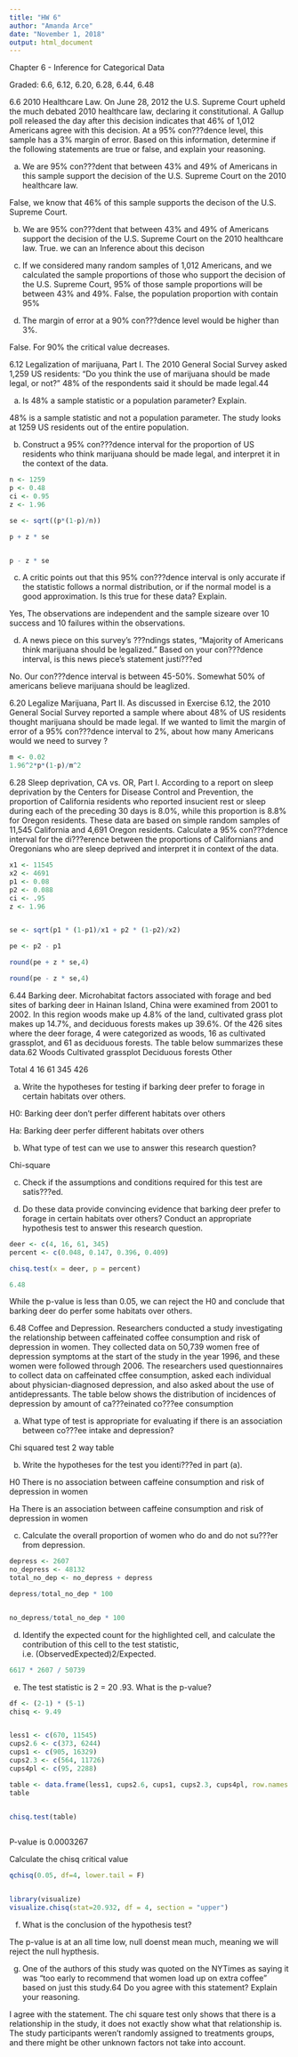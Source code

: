 ---
title: "HW 6"
author: "Amanda Arce"
date: "November 1, 2018"
output: html_document
---
Chapter 6 - Inference for Categorical Data

Graded: 6.6, 6.12, 6.20, 6.28, 6.44, 6.48

6.6 2010 Healthcare Law. On June 28, 2012 the U.S. Supreme Court upheld the much debated 2010 healthcare law, declaring it constitutional. A Gallup poll released the day after this decision indicates that 46% of 1,012 Americans agree with this decision. At a 95% con???dence level, this sample has a 3% margin of error. Based on this information, determine if the following statements are true or false, and explain your reasoning.

(a) We are 95% con???dent that between 43% and 49% of Americans in this sample support the decision of the U.S. Supreme Court on the 2010 healthcare law.

False, we know that 46% of this sample supports the decison of the U.S. Supreme Court.

(b) We are 95% con???dent that between 43% and 49% of Americans support the decision of the U.S. Supreme Court on the 2010 healthcare law. 
True. we can an Inference about this decison 

(c) If we considered many random samples of 1,012 Americans, and we calculated the sample proportions of those who support the decision of the U.S. Supreme Court, 95% of those sample proportions will be between 43% and 49%. 
False, the population proportion with contain 95%

(d) The margin of error at a 90% con???dence level would be higher than 3%.

False. For 90% the critical value decreases.

6.12 Legalization of marijuana, Part I. The 2010 General Social Survey asked 1,259 US residents: "Do you think the use of marijuana should be made legal, or not?" 48% of the respondents said it should be made legal.44


(a) Is 48% a sample statistic or a population parameter? Explain.

48% is a sample statistic and not a population parameter. The study looks at 1259 US residents out of the entire population.

(b) Construct a 95% con???dence interval for the proportion of US residents who think marijuana should be made legal, and interpret it in the context of the data. 


```{r}
n <- 1259
p <- 0.48
ci <- 0.95
z <- 1.96

se <- sqrt((p*(1-p)/n))

p + z * se


p - z * se
```

(c) A critic points out that this 95% con???dence interval is only accurate if the statistic follows a normal distribution, or if the normal model is a good approximation. Is this true for these data? Explain. 

Yes, The observations are independent and the sample sizeare over 10 success and 10 failures within the observations. 




(d) A news piece on this survey's ???ndings states, "Majority of Americans think marijuana should be legalized." Based on your con???dence interval, is this news piece's statement justi???ed


No. Our con???dence interval is between 45-50%. Somewhat 50% of americans    believe marijuana should be leaglized.



6.20 Legalize Marijuana, Part II. As discussed in Exercise 6.12, the 2010 General Social Survey reported a sample where about 48% of US residents thought marijuana should be made legal. If we wanted to limit the margin of error of a 95% con???dence interval to 2%, about how many Americans would we need to survey ?

```{r}
m <- 0.02
1.96^2*p*(1-p)/m^2

```

6.28 Sleep deprivation, CA vs. OR, Part I. According to a report on sleep deprivation by the Centers for Disease Control and Prevention, the proportion of California residents who reported insucient rest or sleep during each of the preceding 30 days is 8.0%, while this proportion is 8.8% for Oregon residents. These data are based on simple random samples of 11,545 California and 4,691 Oregon residents. Calculate a 95% con???dence interval for the di???erence between the proportions of Californians and Oregonians who are sleep deprived and interpret it in context of the data.

```{r}
x1 <- 11545
x2 <- 4691
p1 <- 0.08
p2 <- 0.088
ci <- .95
z <- 1.96


se <- sqrt(p1 * (1-p1)/x1 + p2 * (1-p2)/x2)

pe <- p2 - p1

round(pe + z * se,4)

round(pe - z * se,4)


```


6.44 Barking deer. Microhabitat factors associated with forage and bed sites of barking deer in Hainan Island, China were examined from 2001 to 2002. In this region woods make up 4.8% of the land, cultivated grass plot makes up 14.7%, and deciduous forests makes up 39.6%. Of the 426 sites where the deer forage, 4 were categorized as woods, 16 as cultivated grassplot, and 61 as deciduous forests. The table below summarizes these data.62 Woods Cultivated grassplot Deciduous forests Other 

Total 4 16 61 345 426

(a) Write the hypotheses for testing if barking deer prefer to forage in certain habitats over others.

H0: Barking deer don't perfer different habitats over others 

Ha: Barking deer perfer different habitats over others

(b) What type of test can we use to answer this research question? 

Chi-square 

(c) Check if the assumptions and conditions required for this test are satis???ed.


(d) Do these data provide convincing evidence that barking deer prefer to forage in certain habitats over others? Conduct an appropriate hypothesis test to answer this research question. 
```{r}
deer <- c(4, 16, 61, 345)
percent <- c(0.048, 0.147, 0.396, 0.409)

chisq.test(x = deer, p = percent)

6.48
```
While the p-value is less than 0.05, we can reject the H0 and conclude that barking deer do perfer some habitats over others.



6.48  Coffee and Depression. Researchers conducted a study investigating the relationship between caffeinated coffee consumption and risk of depression in women. They collected data on 50,739 women free of depression symptoms at the start of the study in the year 1996, and these women were followed through 2006. The researchers used questionnaires to collect data on caffeinated cffee consumption, asked each individual about physician-diagnosed depression, and also asked about the use of antidepressants. The table below shows the distribution of incidences of depression by amount of ca???einated co???ee consumption
 
 
 
 (a) What type of test is appropriate for evaluating if there is an association between co???ee intake and depression?

Chi squared test 2 way table
 

(b) Write the hypotheses for the test you identi???ed in part (a).


H0 There is no association between caffeine consumption and risk of depression in women 

Ha There is an association between caffeine consumption and risk of depression in women
 
 (c) Calculate the overall proportion of women who do and do not su???er from depression. 
 
 
```{r}
depress <- 2607
no_depress <- 48132
total_no_dep <- no_depress + depress

depress/total_no_dep * 100


no_depress/total_no_dep * 100

```
 
 (d) Identify the expected count for the highlighted cell, and calculate the contribution of this cell to the test statistic, i.e. (ObservedExpected)2/Expected. 
 
```{r}
6617 * 2607 / 50739
```
 
 (e) The test statistic is 2 = 20 .93. What is the p-value?
```{r}
 
df <- (2-1) * (5-1)
chisq <- 9.49


less1 <- c(670, 11545)
cups2.6 <- c(373, 6244)
cups1 <- c(905, 16329)
cups2.3 <- c(564, 11726)
cups4pl <- c(95, 2288)

table <- data.frame(less1, cups2.6, cups1, cups2.3, cups4pl, row.names = c("Yes", "No"))
table


chisq.test(table)
 
```
P-value is 0.0003267

Calculate the chisq critical value
```{r}
qchisq(0.05, df=4, lower.tail = F)


library(visualize)
visualize.chisq(stat=20.932, df = 4, section = "upper")
```

 (f) What is the conclusion of the hypothesis test?
 
 The p-value is at an all time low, null doenst mean much, meaning we will reject the null hypthesis.
 
 (g) One of the authors of this study was quoted on the NYTimes as saying it was "too early to recommend that women load up on extra coffee" based on just this study.64 Do you agree with this statement? Explain your reasoning.

I agree with the statement. The chi square test only shows that there is a relationship in the study, it does not exactly show what that relationship is. The study participants weren't randomly assigned to treatments groups, and there might be other unknown factors not take into account.





